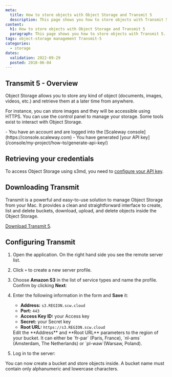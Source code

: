 ```yaml
---
meta:
  title: How to store objects with Object Storage and Transmit 5
  description: This page shows you how to store objects with Transmit 5.
content:
  h1: How to store objects with Object Storage and Transmit 5
  paragraph: This page shows you how to store objects with Transmit 5.
tags: object-storage management Transmit-5
categories:
  - storage
dates:
  validation: 2022-09-29
  posted: 2018-06-04
---
```


## Transmit 5 - Overview 

Object Storage allows you to store any kind of object (documents, images, videos, etc.) and retrieve them at a later time from anywhere.

For instance, you can store images and they will be accessible using HTTPS.
You can use the control panel to manage your storage. Some tools exist to interact with Object Storage.

<Message type="requirement">
- You have an account and are logged into the [Scaleway console](https://console.scaleway.com)
- You have generated [your API key](/console/my-project/how-to/generate-api-key/)
</Message>

## Retrieving your credentials

To access Object Storage using s3md, you need to [configure your API key](/console/my-project/how-to/generate-api-key/).

## Downloading Transmit

Transmit is a powerful and easy-to-use solution to manage Object Storage from your Mac.
It provides a clean and straightforward interface to create, list and delete buckets, download, upload, and delete objects inside the Object Storage.

[Download Transmit 5](https://panic.com/transmit/).

## Configuring Transmit

1. Open the application. On the right hand side you see the remote server list.
2. Click `+` to create a new server profile.
3. Choose **Amazon S3** in the list of service types and name the profile. Confirm by clicking **Next**:
    <Lightbox src="scaleway-transmit-00.webp" alt="" />
4. Enter the following information in the form and **Save** it:
    - **Address:** `s3.REGION.scw.cloud`
    - **Port:** `443`
    - **Access Key ID:** your Access key
    - **Secret:** your Secret key
    - **Root URL:** `https://s3.REGION.scw.cloud`

    <Message type="important">
      Edit the **Address** and **Root URL** parameters to the region of your bucket. It can either be `fr-par` (Paris, France), `nl-ams` (Amsterdam, The Netherlands) or `pl-waw`(Warsaw, Poland).
    </Message>

    <Lightbox src="scaleway-transmit-01.webp" alt="" />
5. Log in to the server:
    <Lightbox src="scaleway-transmit-02.webp" alt="" />

You can now create a bucket and store objects inside.
A bucket name must contain only alphanumeric and lowercase characters.
